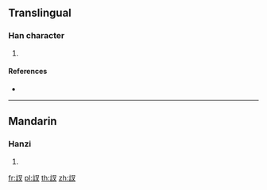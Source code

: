 {{character info/new}}
==Translingual==

===Han character===
{{Han char|rn=149|rad=言|as=03|sn=10|four=|canj=YREI}}

# {{defn|Han|sort=言03}}

====References====
* {{Han ref|kx=1147.140|dkj=35229|dj=1614.090|hdz=63944.040|uh=8A0D|ud=35341}}

----

==Mandarin==

===Hanzi===
{{cmn-hanzi|pin=[[chà]] ([[cha4]]), [[xǔ]] ([[xu3]])|wg=ch'a<sup>4</sup>, hsü<sup>3</sup>}}

# {{defn|lang=cmn|sort=言03}}

[[fr:訍]]
[[pl:訍]]
[[th:訍]]
[[zh:訍]]